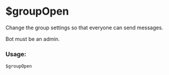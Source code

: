 
# $groupOpen

Change the group settings so that everyone can send messages.

<Callout>
Bot must be an admin.
</Callout>

### Usage:

```plain
$groupOpen
```
